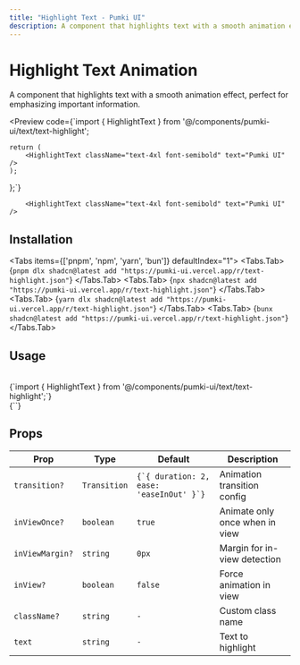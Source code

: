 ```yaml
---
title: "Highlight Text - Pumki UI"
description: A component that highlights text with a smooth animation effect, perfect for emphasizing important information.
---
```



# Highlight Text Animation

A component that highlights text with a smooth animation effect, perfect for emphasizing important information.

<Preview
  code={`import { HighlightText } from '@/components/pumki-ui/text/text-highlight';

    return (
        <HighlightText className="text-4xl font-semibold" text="Pumki UI" />
    );
};`}
>
        <HighlightText className="text-4xl font-semibold" text="Pumki UI" />

</Preview>

## Installation

<Tabs items={['pnpm', 'npm', 'yarn', 'bun']} defaultIndex="1">
  <Tabs.Tab>
    <CodeBlock language="bash">
      {`pnpm dlx shadcn@latest add "https://pumki-ui.vercel.app/r/text-highlight.json"`}
    </CodeBlock>
  </Tabs.Tab>
  <Tabs.Tab>
    <CodeBlock language="bash">
      {`npx shadcn@latest add "https://pumki-ui.vercel.app/r/text-highlight.json"`}
    </CodeBlock>
  </Tabs.Tab>
  <Tabs.Tab>
    <CodeBlock language="bash">
      {`yarn dlx shadcn@latest add "https://pumki-ui.vercel.app/r/text-highlight.json"`}
    </CodeBlock>
  </Tabs.Tab>
  <Tabs.Tab>
    <CodeBlock language="bash">
      {`bunx shadcn@latest add "https://pumki-ui.vercel.app/r/text-highlight.json"`}
    </CodeBlock>
  </Tabs.Tab>
</Tabs>

## Usage

<br/>

<CodeBlock language="typescript">
    {`import { HighlightText } from '@/components/pumki-ui/text/text-highlight';`}
</CodeBlock>

<br/>

<CodeBlock language="typescript">
    {`<HighlightText text="Pumki UI" />`}
</CodeBlock>

## Props


<PumkiTableStyles />

<PumkiTable>
  <table className="pumki-table">
    <thead>
      <tr>
        <th>Prop</th>
        <th>Type</th>
        <th>Default</th>
        <th>Description</th>
      </tr>
    </thead>
    <tbody>
      <tr>
        <td><code>transition?</code></td>
        <td><code>Transition</code></td>
        <td><code>{`{ duration: 2, ease: 'easeInOut' }`}</code></td>
        <td>Animation transition config</td>
      </tr>
      <tr>
        <td><code>inViewOnce?</code></td>
        <td><code>boolean</code></td>
        <td><code>true</code></td>
        <td>Animate only once when in view</td>
      </tr>
      <tr>
        <td><code>inViewMargin?</code></td>
        <td><code>string</code></td>
        <td><code>0px</code></td>
        <td>Margin for in-view detection</td>
      </tr>
      <tr>
        <td><code>inView?</code></td>
        <td><code>boolean</code></td>
        <td><code>false</code></td>
        <td>Force animation in view</td>
      </tr>
      <tr>
        <td><code>className?</code></td>
        <td><code>string</code></td>
        <td><code>-</code></td>
        <td>Custom class name</td>
      </tr>
      <tr>
        <td><code>text</code></td>
        <td><code>string</code></td>
        <td><code>-</code></td>
        <td>Text to highlight</td>
      </tr>
    </tbody>
  </table>
</PumkiTable>